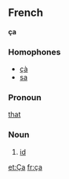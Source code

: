 ==French==
'''ça'''
===Homophones===
*[[çà]]
*[[sa]]
===Pronoun===
[[that]]
===Noun===
# [[id]]

[[et:Ça]]
[[fr:ça]]
